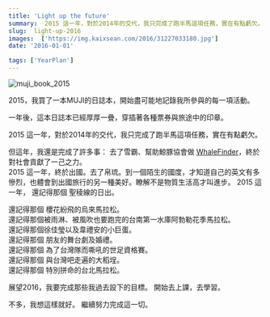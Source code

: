 ```yaml
---
title: 'Light up the future'
summary:  2015 這一年，對於2014年的交代，我只完成了跑半馬這項任務，實在有點虧欠。
slug:  light-up-2016
images:  ['https://img.kaixsean.com/2016/31227033180.jpg']
date: '2016-01-01'

tags: ['YearPlan']
---
```


![muji_book_2015](https://img.kaixsean.com/2016/31227033180.jpg)

2015，我買了一本MUJI的日誌本，開始盡可能地記錄我所參與的每一項活動。

一年後，這本日誌本已經厚厚一疊，穿插著各種票券與旅途中的印章。

2015 這一年，對於2014年的交代，我只完成了跑半馬這項任務，實在有點虧欠。

但這年，我還是完成了許多事：
去了雪霸、幫助鯨豚協會做 [WhaleFinder](https://play.google.com/store/apps/details?id=com.whale.WhaleFinder.app)，終於對社會貢獻了一己之力。  
2015 這一年，終於出國。去了帛琉。到一個陌生的國度，才知道自己的英文有多慘烈，也體會到出國旅行的另一種美好。瞭解不是物質生活高才叫進步。  2015 這一年， 還記得那個 聖稜線的日出。

還記得那個 櫻花紛飛的烏來馬拉松。  
還記得那個被雨淋、被風吹也要跑完的台南第一水庫阿勃勒花季馬拉松。  
還記得那個徐佳瑩以及韋禮安的小巨蛋。  
還記得那個 朋友的舞台劇及婚禮。  
還記得那個 為了台灣隊而嘶吼的世足資格賽。  
還記得那個 與台灣吧走遍的大稻埕。  
還記得那個 特別拼命的台北馬拉松。  

展望2016，我要完成那些我過去設下的目標。 
開始去上課，去學習。

不多，我想這樣就好。 繼續努力完成這一切。